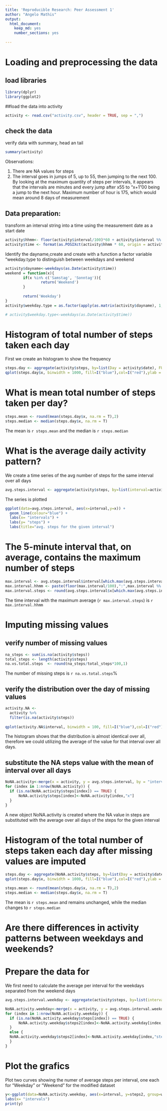 ```yaml
---
title: 'Reproducible Research: Peer Assessment 1'
author: "Angelo Mathis"
output:
  html_document: 
    keep_md: yes
    number_sections: yes
    
---
```


# Loading and preprocessing the data

## load libraries
```r
library(dplyr)
library(ggplot2)
```

##load the data into activity
```r
activity <- read.csv("activity.csv", header = TRUE, sep = ",")

```

## check the data
verify data with summary, head an tail
```r
summary(activity)
```

Observations:

1. There are NA values for steps
2. The interval goes in jumps of 5, up to 55, then jumping to the next 100. By looking at the maximum quantity of steps per intervals, it appears that the intervals are minutes and every jump after x55 to "x+1"00 being a jump to the next hour. Maximum number of hour is 175, which would mean around 8 days of measurement

## Data preparation:
transform an interval string into a time using the measurement date as a start date

```r
activity$hhmm<- floor(activity$interval/100)*60 + activity$interval %% 100
activity$time <- format(as.POSIXct(activity$hhmm * 60, origin = activity$date, tz = "UTC"), "%Y-%m%-%d %H:%M")
```

Identify the dayname,create and create with a function a factor variable "weekday.type to distinguish between weekdays and weekend
```r
activity$dayname<-weekdays(as.Date(activity$time))
weekend = function(x){
        if(x %in% c('Samstag', 'Sonntag')){
                return('Weekend')
        }
        
        return('Weekday')
}
activity$weekday.type = as.factor(apply(as.matrix(activity$dayname), 1, weekend))

# activity$weekday.type<-weekdays(as.Date(activity$time))

```

# Histogram of total number of steps taken each day
First we create an histogram to show the frequency 

```r
steps.day <- aggregate(activity$steps, by=list(Day = activity$date), FUN = sum, na.rm = T)
qplot(steps.day$x, binwidth = 1000, fill=I("blue"),col=I("red"),ylab = "frequency", xlab = "Total number of steps each day")
```


# What is mean total number of steps taken per day?

```r
steps.mean <- round(mean(steps.day$x, na.rm = T),2)
steps.median <- median(steps.day$x, na.rm = T)

```

The mean is `r steps.mean` and the median is `r steps.median` 

# What is the average daily activity pattern?

We create a time series of the avg number of steps for the same interval over all days

```r
avg.steps.interval <- aggregate(activity$steps, by=list(interval=activity$interval), FUN=mean, na.rm=TRUE)
```


The series is plotted 

```r
ggplot(data=avg.steps.interval, aes(x=interval,y=x)) +
  geom_line(colour="blue") + 
  labs(x= "intervals") +
  labs(y= "steps") +
  labs(title="avg. steps for the given interval")
```

# The 5-minute interval that, on average, contains the maximum number of steps

```r
max.interval <- avg.steps.interval$interval[which.max(avg.steps.interval$x)]
max.interval.hhmm <- paste(floor(max.interval/100),":",max.interval %% 100)
max.interval.steps <- round(avg.steps.interval$x[which.max(avg.steps.interval$x)],2)
```

The time interval with the maximum average (`r max.interval.steps`) is `r max.interval.hhmm`

# Imputing missing values

## verify number of missing values


```r
na_steps <- sum(is.na(activity$steps))
total_steps <- length(activity$steps)
na.vs.total.steps  <- round(na_steps/total_steps*100,1)
```

The number of missing steps is `r na.vs.total.steps`%

## verify the distribution over the day of missing values

```r
activity.NA <- 
  activity %>% 
  filter(is.na(activity$steps))
  
qplot(activity.NA$interval, binwidth = 100, fill=I("blue"),col=I("red"),ylab = "frequency", xlab = "Total number of interval with no steps = NA")
```

The histogram shows that the distribution is almost identical over all, therefore we could utilizing the average of the value for that interval over all days.

## substitute the NA steps value with the mean of interval over all days
```r
NoNA.activity<-merge(x = activity, y = avg.steps.interval, by = "interval", all.x = TRUE)
for (index in 1:nrow(NoNA.activity)) {
  if (is.na(NoNA.activity$steps[index]) == TRUE) {
      NoNA.activity$steps[index]<-NoNA.activity[index,"x"]
  } 
}
```

A new object NoNA.activity is created where the NA value in steps are substituted with the average over all days of the steps for the given interval

# Histogram of the total number of steps taken each day after missing values are imputed

```r
steps.day <- aggregate(NoNA.activity$steps, by=list(Day = activity$date), FUN = sum, na.rm = T)
qplot(steps.day$x, binwidth = 1000, fill=I("blue"),col=I("red"),ylab = "frequency", xlab = "Total number of steps each day")
```
```r
steps.mean <- round(mean(steps.day$x, na.rm = T),2)
steps.median <- median(steps.day$x, na.rm = T)

```

The mean is `r steps.mean` and remains unchanged, while the median changes to `r steps.median` 

# Are there differences in activity patterns between weekdays and weekends?

# Prepare the data for 
We first need to calculate the average per interval for the weekdays separated from the weekend days


```r
avg.steps.interval.weekday <- aggregate(activity$steps, by=list(interval=activity$interval,weekday.type=activity$weekday.type), FUN=mean, na.rm=TRUE)

NoNA.activity.weekday<-merge(x = activity, y = avg.steps.interval.weekday, by = c("interval","weekday.type"), all.x = TRUE)
for (index in 1:nrow(NoNA.activity.weekday)) {
  if (is.na(NoNA.activity.weekday$steps[index]) == TRUE) {
      NoNA.activity.weekday$steps2[index]<-NoNA.activity.weekday[index,"x"]
  } 
  else {
  NoNA.activity.weekday$steps2[index]<-NoNA.activity.weekday[index,"steps"]
  }
}

```

# Plot the grafics

Plot two curves showing the numer of average steps per interval, one each for  "Weekday" or "Weekend" for the modified dataset
```r
y<-ggplot(data=NoNA.activity.weekday, aes(x=interval, y=steps2, group=weekday.type)) + geom_line(aes(color=weekday.type))+ facet_wrap(~ weekday.type, nrow=2) + ylab("number of steps") + labs(title="steps weekdays vs weekends") +
labs(x= "intervals") 
print(y)
```